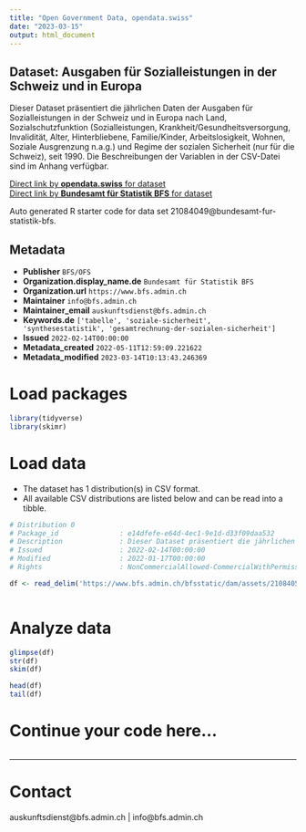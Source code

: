 ```yaml
---
title: "Open Government Data, opendata.swiss"
date: "2023-03-15"
output: html_document
---
```


## Dataset: Ausgaben für Sozialleistungen in der Schweiz und in Europa

Dieser Dataset präsentiert die jährlichen Daten der Ausgaben für Sozialleistungen in der Schweiz und in Europa nach Land, Sozialschutzfunktion (Sozialleistungen, Krankheit/Gesundheitsversorgung, Invalidität, Alter, Hinterbliebene, Familie/Kinder, Arbeitslosigkeit, Wohnen, Soziale Ausgrenzung n.a.g.) und Regime der sozialen Sicherheit (nur für die Schweiz), seit 1990. Die Beschreibungen der Variablen in der CSV-Datei sind im Anhang verfügbar.

[Direct link by **opendata.swiss** for dataset](https://opendata.swiss/de/dataset/ausgaben-fur-sozialleistungen-in-der-schweiz-und-in-europa)<br>
[Direct link by **Bundesamt für Statistik BFS** for dataset](https://www.bfs.admin.ch/asset/de/ts-x-13.02.02.01)

Auto generated R starter code for data set 21084049@bundesamt-fur-statistik-bfs.

## Metadata

- **Publisher** `BFS/OFS`
- **Organization.display_name.de** `Bundesamt für Statistik BFS`
- **Organization.url** `https://www.bfs.admin.ch`
- **Maintainer** `info@bfs.admin.ch`
- **Maintainer_email** `auskunftsdienst@bfs.admin.ch`
- **Keywords.de** `['tabelle', 'soziale-sicherheit', 'synthesestatistik', 'gesamtrechnung-der-sozialen-sicherheit']`
- **Issued** `2022-02-14T00:00:00`
- **Metadata_created** `2022-05-11T12:59:09.221622`
- **Metadata_modified** `2023-03-14T10:13:43.246369`


# Load packages

```r

library(tidyverse)
library(skimr)

```

# Load data

-   The dataset has 1 distribution(s) in CSV format.
-   All available CSV distributions are listed below and can be read into a tibble.

```r

# Distribution 0
# Package_id               : e14dfefe-e64d-4ec1-9e1d-d33f09daa532
# Description              : Dieser Dataset präsentiert die jährlichen Daten der Ausgaben für Sozialleistungen in der Schweiz und in Europa nach Land, Sozialschutzfunktion (Sozialleistungen, Krankheit/Gesundheitsversorgung, Invalidität, Alter, Hinterbliebene, Familie/Kinder, Arbeitslosigkeit, Wohnen, Soziale Ausgrenzung n.a.g.) und Regime der sozialen Sicherheit (nur für die Schweiz), seit 1990. Die Beschreibungen der Variablen in der CSV-Datei sind im Anhang verfügbar.
# Issued                   : 2022-02-14T00:00:00
# Modified                 : 2022-01-17T00:00:00
# Rights                   : NonCommercialAllowed-CommercialWithPermission-ReferenceRequired

df <- read_delim('https://www.bfs.admin.ch/bfsstatic/dam/assets/21084051/master')



```

# Analyze data

```r

glimpse(df)
str(df)
skim(df)

head(df)
tail(df)

```

# Continue your code here...

```r

```

------------------------------------------------------------------------

# Contact

auskunftsdienst@bfs.admin.ch | info@bfs.admin.ch
